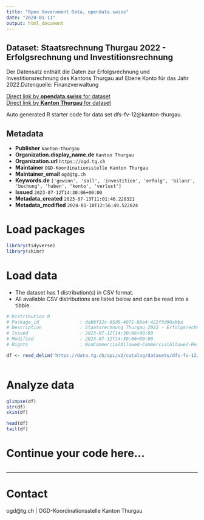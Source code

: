 ```yaml
---
title: "Open Government Data, opendata.swiss"
date: "2024-01-11"
output: html_document
---
```


## Dataset: Staatsrechnung Thurgau 2022 - Erfolgsrechnung und Investitionsrechnung

Der Datensatz enthält die Daten zur Erfolgsrechnung und Investitionsrechnung des Kantons Thurgau auf Ebene Konto für das Jahr 2022.Datenquelle: Finanzverwaltung

[Direct link by **opendata.swiss** for dataset](https://opendata.swiss/de/dataset/staatsrechnung-thurgau-2022-erfolgsrechnung-und-investitionsrechnung)<br>
[Direct link by **Kanton Thurgau** for dataset](https://data.tg.ch/explore/dataset/dfs-fv-12/)

Auto generated R starter code for data set dfs-fv-12@kanton-thurgau.

## Metadata

- **Publisher** `kanton-thurgau`
- **Organization.display_name.de** `Kanton Thurgau`
- **Organization.url** `https://ogd.tg.ch`
- **Maintainer** `OGD-Koordinationsstelle Kanton Thurgau`
- **Maintainer_email** `ogd@tg.ch`
- **Keywords.de** `['gewinn', 'soll', 'investition', 'erfolg', 'bilanz', 'buchung', 'haben', 'konto', 'verlust']`
- **Issued** `2023-07-12T14:30:06+00:00`
- **Metadata_created** `2023-07-13T11:01:46.228321`
- **Metadata_modified** `2024-01-10T12:56:49.522024`


# Load packages

```r

library(tidyverse)
library(skimr)

```

# Load data

-   The dataset has 1 distribution(s) in CSV format.
-   All available CSV distributions are listed below and can be read into a tibble.

```r

# Distribution 0
# Package_id               : dabbf12c-65d8-4071-80e4-422f3d90abba
# Description              : Staatsrechnung Thurgau 2022 - Erfolgsrechnung und Investitionsrechnung (csv)
# Issued                   : 2023-07-12T14:30:06+00:00
# Modified                 : 2023-07-12T14:30:06+00:00
# Rights                   : NonCommercialAllowed-CommercialAllowed-ReferenceRequired

df <- read_delim('https://data.tg.ch/api/v2/catalog/datasets/dfs-fv-12/exports/csv')



```

# Analyze data

```r

glimpse(df)
str(df)
skim(df)

head(df)
tail(df)

```

# Continue your code here...

```r

```

------------------------------------------------------------------------

# Contact

ogd@tg.ch | OGD-Koordinationsstelle Kanton Thurgau

